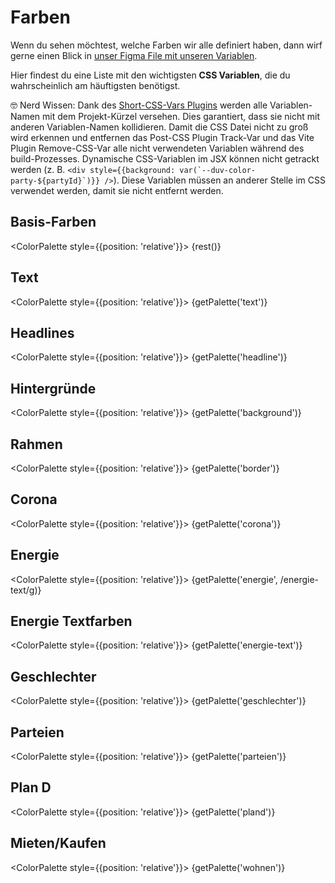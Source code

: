 
<Meta title="Design/Farben" />

<style>
  {`
  .darkEmulator {
    background: #121212;
    padding: 12px 12px 0;
    margin-left: -12px;
    margin-right: -12px;
    margin-bottom: 24px;
  }
  .darkEmulator div {
    color: white;
  }
  .dark-background {
    position: absolute;
    width: calc(35% + 10px);
    height: calc(100% - 30px);
    top: 20px;
    right: -10px;
    background: #121212;
    border-radius: 6px;
  }
  .light-and-dark div[title] {
    color: #666666;
  }
  .light-and-dark div[title]:last-of-type {
    color: #999999;
  }
    `}
</style>

# Farben

Wenn du sehen möchtest, welche Farben wir alle definiert haben, dann wirf gerne einen Blick in [unser Figma File mit unseren Variablen](https://www.figma.com/file/0irmKru0Pdg2iLMJjjcPLL/Design-Tokens-and-Library?node-id=1344%3A1048).

Hier findest du eine Liste mit den wichtigsten **CSS Variablen**, die du wahrscheinlich am häuftigsten benötigst.

🤓 Nerd Wissen: Dank des [Short-CSS-Vars Plugins](https://www.npmjs.com/package/@zonx/babel-plugin-short-css-vars) werden alle Variablen-Namen mit dem Projekt-Kürzel versehen. Dies garantiert, dass sie nicht mit anderen Variablen-Namen kollidieren.
Damit die CSS Datei nicht zu groß wird erkennen und entfernen das Post-CSS Plugin Track-Var und das Vite Plugin Remove-CSS-Var alle nicht verwendeten Variablen während des build-Prozesses. Dynamische CSS-Variablen im JSX können nicht getrackt werden (z. B. ``<div style={{background: var(`--duv-color-party-${partyId}`)}} />``). Diese Variablen müssen an anderer Stelle im CSS verwendet werden, damit sie nicht entfernt werden.

## Basis-Farben

<ColorPalette style={{position: 'relative'}}>
  {rest()}
</ColorPalette>

## Text

<ColorPalette style={{position: 'relative'}}>
  {getPalette('text')}
</ColorPalette>

## Headlines

<ColorPalette style={{position: 'relative'}}>
  {getPalette('headline')}
</ColorPalette>

## Hintergründe

<ColorPalette style={{position: 'relative'}}>
  {getPalette('background')}
</ColorPalette>

## Rahmen

<ColorPalette style={{position: 'relative'}}>
  {getPalette('border')}
</ColorPalette>

## Corona

<ColorPalette style={{position: 'relative'}}>
  {getPalette('corona')}
</ColorPalette>

## Energie

<ColorPalette style={{position: 'relative'}}>
  {getPalette('energie', /energie-text/g)}
</ColorPalette>

## Energie Textfarben

<ColorPalette style={{position: 'relative'}}>
  {getPalette('energie-text')}
</ColorPalette>

## Geschlechter

<ColorPalette style={{position: 'relative'}}>
  {getPalette('geschlechter')}
</ColorPalette>

## Parteien

<ColorPalette style={{position: 'relative'}}>
  {getPalette('parteien')}
</ColorPalette>

## Plan D

<ColorPalette style={{position: 'relative'}}>
  {getPalette('pland')}
</ColorPalette>

## Mieten/Kaufen

<ColorPalette style={{position: 'relative'}}>
  {getPalette('wohnen')}
</ColorPalette>

